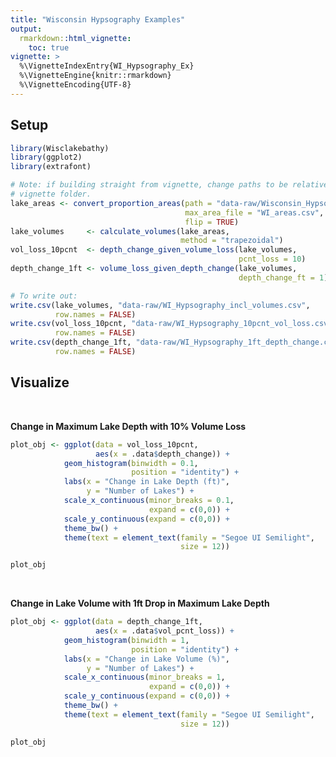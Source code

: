 ```yaml
---
title: "Wisconsin Hypsography Examples"
output: 
  rmarkdown::html_vignette:
    toc: true
vignette: >
  %\VignetteIndexEntry{WI_Hypsography_Ex}
  %\VignetteEngine{knitr::rmarkdown}
  %\VignetteEncoding{UTF-8}
---
```


## Setup

```r
library(Wisclakebathy)
library(ggplot2)
library(extrafont)

# Note: if building straight from vignette, change paths to be relative to
# vignette folder.
lake_areas <- convert_proportion_areas(path = "data-raw/Wisconsin_Hypsography",
                                       max_area_file = "WI_areas.csv",
                                       flip = TRUE)
lake_volumes     <- calculate_volumes(lake_areas, 
                                      method = "trapezoidal")
vol_loss_10pcnt  <- depth_change_given_volume_loss(lake_volumes,
                                                   pcnt_loss = 10)
depth_change_1ft <- volume_loss_given_depth_change(lake_volumes,
                                                   depth_change_ft = 1)

# To write out:
write.csv(lake_volumes, "data-raw/WI_Hypsography_incl_volumes.csv", 
          row.names = FALSE)
write.csv(vol_loss_10pcnt, "data-raw/WI_Hypsography_10pcnt_vol_loss.csv", 
          row.names = FALSE)
write.csv(depth_change_1ft, "data-raw/WI_Hypsography_1ft_depth_change.csv", 
          row.names = FALSE)

```

## Visualize

<br>

**Change in Maximum Lake Depth with 10% Volume Loss**
<br>
```r
plot_obj <- ggplot(data = vol_loss_10pcnt,
                   aes(x = .data$depth_change)) +
            geom_histogram(binwidth = 0.1,
                           position = "identity") +
            labs(x = "Change in Lake Depth (ft)",
                 y = "Number of Lakes") +
            scale_x_continuous(minor_breaks = 0.1,
                               expand = c(0,0)) +
            scale_y_continuous(expand = c(0,0)) +
            theme_bw() +
            theme(text = element_text(family = "Segoe UI Semilight",
                                      size = 12))

plot_obj
```

<br>

**Change in Lake Volume with 1ft Drop in Maximum Lake Depth**
<br>
```r
plot_obj <- ggplot(data = depth_change_1ft,
                   aes(x = .data$vol_pcnt_loss)) +
            geom_histogram(binwidth = 1,
                           position = "identity") +
            labs(x = "Change in Lake Volume (%)",
                 y = "Number of Lakes") +
            scale_x_continuous(minor_breaks = 1,
                               expand = c(0,0)) +
            scale_y_continuous(expand = c(0,0)) +
            theme_bw() +
            theme(text = element_text(family = "Segoe UI Semilight",
                                      size = 12))

plot_obj
```

